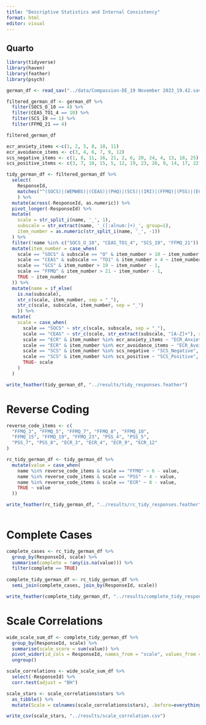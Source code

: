```yaml
---
title: "Descriptive Statistics and Internal Consistency"
format: html
editor: visual
---
```


## Quarto

```r
library(tidyverse)
library(haven)
library(feather)
library(psych)
```

```r
german_df <- read_sav("../data/Compassion-DE_19 November 2023_19.42.sav")
```

```r
filtered_german_df <- german_df %>% 
  filter(SOCS_O_10 == 4) %>% 
  filter(CEAS_TO1_4 == 10) %>% 
  filter(SCS_19 == 1) %>%
  filter(FFMQ_21 == 4)

filtered_german_df
```

```r
ecr_anxiety_items <-c(1, 2, 5, 8, 10, 11)
ecr_avoidance_items <- c(3, 4, 6, 7, 9, 12)
scs_negative_items <- c(1, 8, 11, 16, 21, 2, 6, 20, 24, 4, 13, 18, 25)
scs_positive_items <- c(3, 7, 10, 15, 5, 12, 19, 23, 26, 9, 14, 17, 22)

```

```r
tidy_german_df <- filtered_german_df %>% 
  select(
    ResponseId, 
    matches("^(SOCS)|(WEMWBS)|(CEAS)|(PHQ)|(SCS)|(IRI)|(FFMQ)|(PSS)|(ECR)")
    ) %>% 
  mutate(across(-ResponseId, as.numeric)) %>% 
  pivot_longer(-ResponseId) %>% 
  mutate(
    scale = str_split_i(name, '_', 1),
    subscale = str_extract(name, '_([:alnum:]+)_', group=1),
    item_number = as.numeric(str_split_i(name, '_', -1))
  ) %>% 
  filter(!name %in% c("SOCS_O_10", "CEAS_TO1_4", "SCS_19", "FFMQ_21")) %>% 
  mutate(item_number = case_when(
    scale == "SOCS" & subscale == "O" & item_number > 10 ~ item_number - 1,
    scale == "CEAS" & subscale == "TO1" & item_number > 4 ~ item_number - 1,
    scale == "SCS" & item_number > 19 ~ item_number - 1,
    scale == "FFMQ" & item_number > 21 ~ item_number - 1,
    TRUE ~ item_number
  )) %>% 
  mutate(name = if_else(
    is.na(subscale), 
    str_c(scale, item_number, sep = "_"),
    str_c(scale, subscale, item_number, sep = "_")
    )) %>% 
  mutate(
    scale = case_when(
      scale == "SOCS" ~ str_c(scale, subscale, sep = "_"),
      scale == "CEAS" ~ str_c(scale, str_extract(subscale, "[A-Z]+"), sep = "_"),
      scale == "ECR" & item_number %in% ecr_anxiety_items ~ "ECR_Anxiety",
      scale == "ECR" & item_number %in% ecr_avoidance_items ~ "ECR_Avoidance",
      scale == "SCS" & item_number %in% scs_negative ~ "SCS_Negative",
      scale == "SCS" & item_number %in% scs_positive ~ "SCS_Positive",
      TRUE~ scale
    )
  )
```

```r
write_feather(tidy_german_df, "../results/tidy_responses.feather")
```

# Reverse Coding

```r
reverse_code_items <- c(
  "FFMQ_3", "FFMQ_5", "FFMQ_7", "FFMQ_8", "FFMQ_10",
  "FFMQ_15", "FFMQ_19", "FFMQ_23", "PSS_4", "PSS_5",
  "PSS_7", "PSS_8", "ECR_3", "ECR_4", "ECR_9", "ECR_12"
)

rc_tidy_german_df <- tidy_german_df %>% 
  mutate(value = case_when(
    name %in% reverse_code_items & scale == "FFMQ" ~ 6 - value,
    name %in% reverse_code_items & scale == "PSS" ~ 4 - value,
    name %in% reverse_code_items & scale == "ECR" ~ 8 - value,
    TRUE ~ value
  ))

write_feather(rc_tidy_german_df, "../results/rc_tidy_responses.feather")
  
```

# Complete Cases

```r
complete_cases <- rc_tidy_german_df %>% 
  group_by(ResponseId, scale) %>% 
  summarise(complete = !any(is.na(value))) %>% 
  filter(complete == TRUE)
  
complete_tidy_german_df <- rc_tidy_german_df %>% 
  semi_join(complete_cases, join_by(ResponseId, scale))

write_feather(complete_tidy_german_df, "../results/complete_tidy_responses.feather")

```

# Scale Correlations

```r
wide_scale_sum_df <- complete_tidy_german_df %>% 
  group_by(ResponseId, scale) %>% 
  summarise(scale_score = sum(value)) %>% 
  pivot_wider(id_cols = ResponseId, names_from = "scale", values_from = "scale_score") %>% 
  ungroup()
```

```r
scale_correlations <- wide_scale_sum_df %>% 
  select(-ResponseId) %>% 
  corr.test(adjust = "BH")
```

```r
scale_stars <- scale_correlations$stars %>% 
  as_tibble() %>% 
  mutate(Scale = colnames(scale_correlations$stars), .before=everything())
```

```r
write_csv(scale_stars, "../results/scale_correlation.csv")
```
